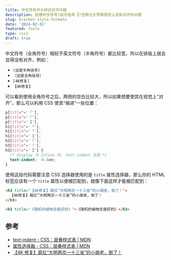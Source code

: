 ```yaml
---
title: 中文符号开头样式对齐问题
description: 处理中文符号(如方括号【)空隙过大导致视觉上没有对齐的问题
slug: bracket-style-formate
date: '2024-02-01'
featured: fasle
type: css3
draft: true
---
```


中文符号（全角符号）相较于英文符号（半角符号）都比较宽，所以在排版上就会显得没有对齐，例如：

- `(这是半角括号)`
- `（这是全角括号）`
- `[4K修复]`
- `【4K修复】`

可以看到使用全角符号之后，两侧的空白比较大，所以如果想要使其在视觉上“对齐”，那么可以利用 CSS 使其“缩进”一些位置：

```css
p[title^='「'],
p[title^='『'],
p[title^='【'],
h1[title^='「'],
h1[title^='『'],
h1[title^='【'],
h3[title^='「'],
h3[title^='『'],
h3[title^='【'] {
  /* display 为 inline 时, text-indent 无效 */
  text-indent: -0.6em;
}
```

使用这段代码需要注意 CSS 选择器使用的是 `title` 属性选择器，那么你的 HTML 标签应该有一个 `title` 属性以便被匹配到，就像下面这样才能被匹配到：

```html
<h3 title="【4K修复】肩扛“大明两京一十三省”的小阁老，倒了！">
  【4K修复】肩扛“大明两京一十三省”的小阁老，倒了！
</h3>

<h3 title="《随机的植物总是好的》">《随机的植物总是好的》</h3>
```

## 参考

- [text-indent - CSS：层叠样式表 | MDN](https://developer.mozilla.org/zh-CN/docs/Web/CSS/text-indent)
- [属性选择器 - CSS：层叠样式表 | MDN](https://developer.mozilla.org/zh-CN/docs/Web/CSS/Attribute_selectors)
- [【4K 修复】肩扛“大明两京一十三省”的小阁老，倒了！](https://www.bilibili.com/video/BV1WW4y1c7sm/?share_source=copy_web&vd_source=cde8df2b3fa2127859ddf7c1e4250ff4)
